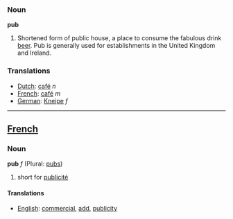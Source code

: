 ===Noun===

'''pub'''

#Shortened form of public house, a place to consume the fabulous drink [[beer]]. Pub is generally used for establishments in the United Kingdom and Ireland.

===Translations===
*[[Dutch]]: [[café]] ''n''
*[[French]]: [[café]] ''m''
*[[German]]: [[Kneipe]] ''f''

----
==[[French]]==
===Noun===

'''pub''' ''f'' (Plural: [[pubs]])

# short for [[publicité]]

====Translations====
*[[English]]: [[commercial]], [[add]], [[publicity]]